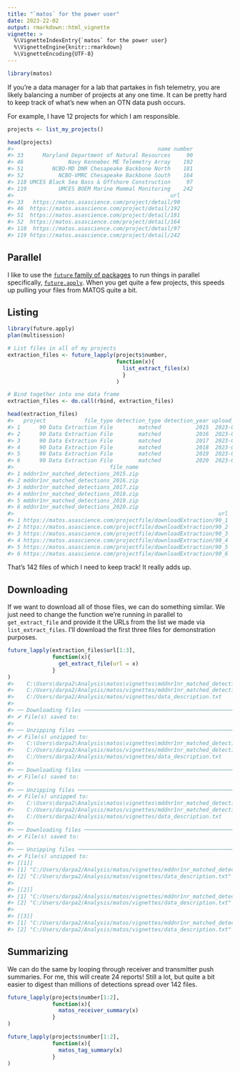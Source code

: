 ```yaml
---
title: "`matos` for the power user"
date: 2023-22-02
output: rmarkdown::html_vignette
vignette: >
  %\VignetteIndexEntry{`matos` for the power user}
  %\VignetteEngine{knitr::rmarkdown}
  %\VignetteEncoding{UTF-8}
---
```





```r
library(matos)
```

If you're a data manager for a lab that partakes in fish telemetry, you are likely balancing a number of projects at any one time. It can be pretty hard to keep track of what's new when an OTN data push occurs.

For example, I have 12 projects for which I am responsible.


```r
projects <- list_my_projects()

head(projects)
#>                                             name number
#> 33      Maryland Department of Natural Resources     90
#> 46              Navy Kennebec ME Telemetry Array    192
#> 51         NCBO-MD DNR Chesapeake Backbone North    181
#> 52           NCBO-VMRC Chesapeake Backbone South    164
#> 118 UMCES Black Sea Bass & Offshore Construction     97
#> 119          UMCES BOEM Marine Mammal Monitoring    242
#>                                                 url
#> 33   https://matos.asascience.com/project/detail/90
#> 46  https://matos.asascience.com/project/detail/192
#> 51  https://matos.asascience.com/project/detail/181
#> 52  https://matos.asascience.com/project/detail/164
#> 118  https://matos.asascience.com/project/detail/97
#> 119 https://matos.asascience.com/project/detail/242
```

## Parallel

I like to use the [`future` family of packages](https://www.futureverse.org/packages-overview.html) to run things in parallel specifically, [`future.apply`](https://future.apply.futureverse.org/). When you get quite a few projects, this speeds up pulling your files from MATOS quite a bit.

## Listing


```r
library(future.apply)
plan(multisession)

# List files in all of my projects
extraction_files <- future_lapply(projects$number, 
                                  function(x){
                                    list_extract_files(x)
                                    }
                                  )

# Bind together into one data frame
extraction_files <- do.call(rbind, extraction_files)

head(extraction_files)
#>   project            file_type detection_type detection_year upload_date
#> 1      90 Data Extraction File        matched           2015  2023-03-21
#> 2      90 Data Extraction File        matched           2016  2023-03-21
#> 3      90 Data Extraction File        matched           2017  2023-03-21
#> 4      90 Data Extraction File        matched           2018  2023-03-21
#> 5      90 Data Extraction File        matched           2019  2023-03-21
#> 6      90 Data Extraction File        matched           2020  2023-07-06
#>                              file_name
#> 1 mddnr1nr_matched_detections_2015.zip
#> 2 mddnr1nr_matched_detections_2016.zip
#> 3 mddnr1nr_matched_detections_2017.zip
#> 4 mddnr1nr_matched_detections_2018.zip
#> 5 mddnr1nr_matched_detections_2019.zip
#> 6 mddnr1nr_matched_detections_2020.zip
#>                                                                url
#> 1 https://matos.asascience.com/projectfile/downloadExtraction/90_1
#> 2 https://matos.asascience.com/projectfile/downloadExtraction/90_2
#> 3 https://matos.asascience.com/projectfile/downloadExtraction/90_3
#> 4 https://matos.asascience.com/projectfile/downloadExtraction/90_4
#> 5 https://matos.asascience.com/projectfile/downloadExtraction/90_5
#> 6 https://matos.asascience.com/projectfile/downloadExtraction/90_6
```

That's 142 files of which I need to keep track! It really adds up.

## Downloading

If we want to download all of those files, we can do something similar. We just need to change the function we're running in parallel to `get_extract_file` and provide it the URLs from the list we made via `list_extract_files`. I'll download the first three files for demonstration purposes.


```r
future_lapply(extraction_files$url[1:3], 
              function(x){
                get_extract_file(url = x)
              }
)
#>    C:\Users\darpa2\Analysis\matos\vignettes\mddnr1nr_matched_detections_2015.zip 
#>    C:/Users/darpa2/Analysis/matos/vignettes/mddnr1nr_matched_detections_2015.csv
#>    C:/Users/darpa2/Analysis/matos/vignettes/data_description.txt
#> 
#> ── Downloading files ─────────────────────────────────────────────────────────────
#> ✔ File(s) saved to:
#> 
#> ── Unzipping files ───────────────────────────────────────────────────────────────
#> ✔ File(s) unzipped to:
#>    C:\Users\darpa2\Analysis\matos\vignettes\mddnr1nr_matched_detections_2016.zip 
#>    C:/Users/darpa2/Analysis/matos/vignettes/mddnr1nr_matched_detections_2016.csv
#>    C:/Users/darpa2/Analysis/matos/vignettes/data_description.txt
#> 
#> ── Downloading files ─────────────────────────────────────────────────────────────
#> ✔ File(s) saved to:
#> 
#> ── Unzipping files ───────────────────────────────────────────────────────────────
#> ✔ File(s) unzipped to:
#>    C:\Users\darpa2\Analysis\matos\vignettes\mddnr1nr_matched_detections_2017.zip 
#>    C:/Users/darpa2/Analysis/matos/vignettes/mddnr1nr_matched_detections_2017.csv
#>    C:/Users/darpa2/Analysis/matos/vignettes/data_description.txt
#> 
#> ── Downloading files ─────────────────────────────────────────────────────────────
#> ✔ File(s) saved to:
#> 
#> ── Unzipping files ───────────────────────────────────────────────────────────────
#> ✔ File(s) unzipped to:
#> [[1]]
#> [1] "C:/Users/darpa2/Analysis/matos/vignettes/mddnr1nr_matched_detections_2015.csv"
#> [2] "C:/Users/darpa2/Analysis/matos/vignettes/data_description.txt"                
#> 
#> [[2]]
#> [1] "C:/Users/darpa2/Analysis/matos/vignettes/mddnr1nr_matched_detections_2016.csv"
#> [2] "C:/Users/darpa2/Analysis/matos/vignettes/data_description.txt"                
#> 
#> [[3]]
#> [1] "C:/Users/darpa2/Analysis/matos/vignettes/mddnr1nr_matched_detections_2017.csv"
#> [2] "C:/Users/darpa2/Analysis/matos/vignettes/data_description.txt"
```

## Summarizing

We can do the same by looping through receiver and transmitter push summaries. For me, this will create 24 reports! Still a lot, but quite a bit easier to digest than millions of detections spread over 142 files.


```r
future_lapply(projects$number[1:2], 
              function(x){
                matos_receiver_summary(x)
              }
)

future_lapply(projects$number[1:2], 
              function(x){
                matos_tag_summary(x)
              }
)
```

